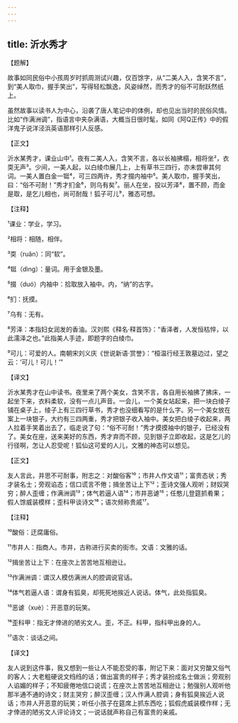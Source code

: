 ```yaml
---
---
---
```

title: 沂水秀才
---




【题解】


故事如同民俗中小孩周岁时抓周测试兴趣，仅百馀字，从“二美人入，含笑不言”，到“美人取巾，握手笑出”，写得轻松飘逸，风姿绰然，而秀才的俗不可耐跃然纸上。

虽然故事以读书人为中心，沿袭了唐人笔记中的体例，却也见出当时的民俗风情。比如“作满洲调”，指语言中夹杂满语，大概当日很时髦，如同《阿Q正传》中的假洋鬼子说洋泾浜英语那样引人反感。


【正文】

沂水某秀才，课业山中¹。夜有二美人入，含笑不言，各以长袖拂榻，相将坐²，衣耎无声³。少间，一美人起，以白绫巾展几上，上有草书三四行，亦未尝审其何词。一美人置白金一铤⁴，可三四两许，秀才掇内袖中⁵。美人取巾，握手笑出，曰：“俗不可耐！”秀才扪金⁶，则乌有矣⁷。丽人在坐，投以芳泽⁸，置不顾，而金是取，是乞儿相也，尚可耐哉！狐子可儿⁹，雅态可想。

【注释】


¹课业：学业，学习。

²相将：相随，相伴。

³耎（ruǎn）：同“软”。

⁴铤（dìng）：量词。用于金银及墨。

⁵掇（duó）内袖中：拾取放入袖中。内，“纳”的古字。

⁶扪：抚摸。

⁷乌有：无有。

⁸芳泽：本指妇女润发的香油。汉刘熙《释名·释首饰》：“香泽者，人发恒枯悴，以此濡泽之也。”此指美人手迹，即题字的白绫巾。

⁹可儿：可爱的人。南朝宋刘义庆《世说新语·赏誉》：“桓温行经王敦墓边过，望之云：‘可儿！可儿！’”





【译文】


沂水某秀才在山中读书。夜里来了两个美女，含笑不言，各自用长袖拂了拂床，一起坐下来，衣料柔软，没有一点儿声音。一会儿，一个美女站起来，把一块白绫子铺在桌子上，绫子上有三四行草书，秀才也没细看写的是什么字。另一个美女放在案上一块银子，大约有三四两重，秀才把银子收入袖中。美女把白绫子收起来，两人拉着手笑着出去了，临走说了句：“俗不可耐！”秀才摸摸袖中的银子，已经没有了。美女在座，送来美好的东西，秀才弃而不顾，见到银子立即收起，这是乞儿的行径啊，怎让人忍受呢！狐仙这可爱的人儿，文雅的神态可以想见。


【正文】

友人言此，并思不可耐事，附志之：对酸俗客¹⁰；市井人作文语¹¹；富贵态状；秀才装名士；旁观谄态；信口谎言不倦；揖坐苦让上下¹²；歪诗文强人观听；财奴哭穷；醉人歪缠；作满洲调¹³；体气若逼人语¹⁴；市井恶谑¹⁵；任憨儿登筵抓肴果；假人馀威装模样；歪科甲谈诗文¹⁶；语次频称贵戚¹⁷。

【注释】


¹⁰酸俗：迂腐庸俗。

¹¹市井人：指商人。市井，古称进行买卖的街市。文语：文雅的话。

¹²揖坐苦让上下：在座次上苦苦地互相逊让。

¹³作满洲调：谓汉人模仿满洲人的腔调说官话。

¹⁴体气若逼人语：谓身有狐臭，却死死地挨近人说话。体气，此处指狐臭。

¹⁵恶谑（xuè）：开恶意的玩笑。

¹⁶歪科甲：指无才倖进的陋劣文人。歪，不正。科甲，指科甲出身的人。

¹⁷语次：谈话之间。





【译文】


友人说到这件事，我又想到一些让人不能忍受的事，附记下来：面对又穷酸又俗气的客人；大老粗硬说文绉绉的话；做出富贵的样子；秀才装扮成名士做派；旁观别人谄媚的样子；不知疲倦地信口说谎；在座次上苦苦地互相逊让；勉强别人观听他那半通不通的诗文；财主哭穷；醉汉歪缠；汉人作满人腔调；身有狐臭挨近人说话；市井人开恶意的玩笑；听任小孩子在筵席上抓东西吃；狐假虎威装模作样；无才倖进的陋劣文人评论诗文；一说话就声称自己有富贵的亲戚。